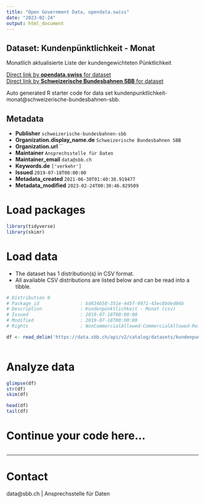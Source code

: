 ```yaml
---
title: "Open Government Data, opendata.swiss"
date: "2023-02-24"
output: html_document
---
```


## Dataset: Kundenpünktlichkeit - Monat

Monatlich aktualisierte Liste der kundengewichteten Pünktlichkeit

[Direct link by **opendata.swiss** for dataset](https://opendata.swiss/de/dataset/kundenpunktlichkeit-monat)<br>
[Direct link by **Schweizerische Bundesbahnen SBB** for dataset](https://data.sbb.ch/explore/dataset/kundenpunktlichkeit-monat/)

Auto generated R starter code for data set kundenpunktlichkeit-monat@schweizerische-bundesbahnen-sbb.

## Metadata

- **Publisher** `schweizerische-bundesbahnen-sbb`
- **Organization.display_name.de** `Schweizerische Bundesbahnen SBB`
- **Organization.url** ``
- **Maintainer** `Ansprechsstelle für Daten`
- **Maintainer_email** `data@sbb.ch`
- **Keywords.de** `['verkehr']`
- **Issued** `2019-07-18T00:00:00`
- **Metadata_created** `2021-06-30T01:40:38.919477`
- **Metadata_modified** `2023-02-24T00:30:46.829509`


# Load packages

```r

library(tidyverse)
library(skimr)

```

# Load data

-   The dataset has 1 distribution(s) in CSV format.
-   All available CSV distributions are listed below and can be read into a tibble.

```r

# Distribution 0
# Package_id               : bd634b50-351e-445f-9971-43ec8bded86b
# Description              : Kundenpünktlichkeit - Monat (csv)
# Issued                   : 2019-07-18T00:00:00
# Modified                 : 2019-07-18T00:00:00
# Rights                   : NonCommercialAllowed-CommercialAllowed-ReferenceRequired

df <- read_delim('https://data.sbb.ch/api/v2/catalog/datasets/kundenpunktlichkeit-monat/exports/csv')



```

# Analyze data

```r

glimpse(df)
str(df)
skim(df)

head(df)
tail(df)

```

# Continue your code here...

```r

```

------------------------------------------------------------------------

# Contact

data@sbb.ch | Ansprechsstelle für Daten
